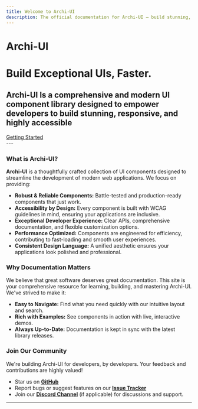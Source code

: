 ```yaml
---
title: Welcome to Archi-UI
description: The official documentation for Archi-UI – build stunning, accessible, and responsive user interfaces with ease.
---
```


# Archi-UI
# Build Exceptional UIs, Faster.

## Archi-UI Is a comprehensive and modern UI component library designed to empower developers to build stunning, responsive, and highly accessible
<div style={{
  display: 'flex',
  flexWrap: 'wrap',
  gap: '1rem',
  marginTop: '1.5rem'
}}>
  <a href="/Getting-started/overview" style={{
    display: 'inline-block',
    padding: '0.8rem 1.8rem',
    backgroundColor: '#10b981', /* Green */
    color: 'white',
    borderRadius: '8px',
    textDecoration: 'none',
    fontWeight: 'bold',
    fontSize: '1.1rem',
    boxShadow: '0 4px 6px rgba(0,0,0,0.1)'
  }}>
    Getting Started
  </a>
</div>
---

### What is Archi-UI?

**Archi-UI** is a thoughtfully crafted collection of UI components designed to streamline the development of modern web applications. We focus on providing:

* **Robust & Reliable Components:** Battle-tested and production-ready components that just work.
* **Accessibility by Design:** Every component is built with WCAG guidelines in mind, ensuring your applications are inclusive.
* **Exceptional Developer Experience:** Clear APIs, comprehensive documentation, and flexible customization options.
* **Performance Optimized:** Components are engineered for efficiency, contributing to fast-loading and smooth user experiences.
* **Consistent Design Language:** A unified aesthetic ensures your applications look polished and professional.

### Why Documentation Matters

We believe that great software deserves great documentation. This site is your comprehensive resource for learning, building, and mastering Archi-UI. We've strived to make it:

* **Easy to Navigate:** Find what you need quickly with our intuitive layout and search.
* **Rich with Examples:** See components in action with live, interactive demos.
* **Always Up-to-Date:** Documentation is kept in sync with the latest library releases.

### Join Our Community

We're building Archi-UI for developers, by developers. Your feedback and contributions are highly valued!

* Star us on [**GitHub**](YOUR_GITHUB_REPO_LINK)
* Report bugs or suggest features on our [**Issue Tracker**](YOUR_GITHUB_ISSUES_LINK)
* Join our [**Discord Channel**](YOUR_DISCORD_INVITE_LINK) (if applicable) for discussions and support.

---
